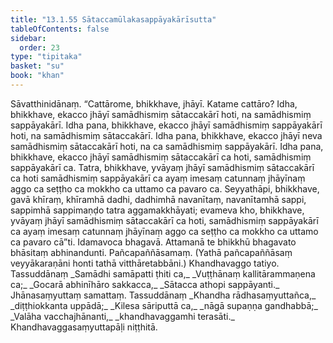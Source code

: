 ```yaml
---
title: "13.1.55 Sātaccamūlakasappāyakārīsutta"
tableOfContents: false
sidebar:
  order: 23
type: "tipitaka"
basket: "su"
book: "khan"
---
```



<DynamicBreadcrumb />

<Division number="716" book="khan">

<Paragraph number="1349" book="khan">
Sāvatthinidānaṃ. “Cattārome, bhikkhave, jhāyī. Katame cattāro? Idha, bhikkhave, ekacco jhāyī samādhismiṃ sātaccakārī hoti, na samādhismiṃ sappāyakārī. Idha pana, bhikkhave, ekacco jhāyī samādhismiṃ sappāyakārī hoti, na samādhismiṃ sātaccakārī. Idha pana, bhikkhave, ekacco jhāyī neva samādhismiṃ sātaccakārī hoti, na ca samādhismiṃ sappāyakārī. Idha pana, bhikkhave, ekacco jhāyī samādhismiṃ sātaccakārī ca hoti, samādhismiṃ sappāyakārī ca. Tatra, bhikkhave, yvāyaṃ jhāyī samādhismiṃ sātaccakārī ca hoti samādhismiṃ sappāyakārī ca ayaṃ imesaṃ catunnaṃ jhāyīnaṃ aggo ca seṭṭho ca mokkho ca uttamo ca pavaro ca. Seyyathāpi, bhikkhave, gavā khīraṃ, khīramhā dadhi, dadhimhā navanītaṃ, navanītamhā sappi, sappimhā sappimaṇḍo tatra aggamakkhāyati; evameva kho, bhikkhave, yvāyaṃ jhāyī samādhismiṃ sātaccakārī ca hoti, samādhismiṃ sappāyakārī ca ayaṃ imesaṃ catunnaṃ jhāyīnaṃ aggo ca seṭṭho ca mokkho ca uttamo ca pavaro cā”ti. Idamavoca bhagavā. Attamanā te bhikkhū bhagavato bhāsitaṃ abhinandunti.

</Paragraph>
</Division>

<Paragraph number="1350" type="center" book="khan">
Pañcapaññāsamaṃ.



</Paragraph>

<Paragraph number="1351" type="center" book="khan">
(Yathā pañcapaññāsaṃ veyyākaraṇāni honti tathā vitthāretabbāni.)



</Paragraph>

<Paragraph number="1352" type="center" book="khan">
Khandhavaggo tatiyo.



</Paragraph>

<Paragraph number="1353" type="center" book="khan">
Tassuddānaṃ


</Paragraph>

<Paragraph number="1354" type="verses" book="khan">
_Samādhi samāpatti ṭhiti ca,_  
_Vuṭṭhānaṃ kallitārammaṇena ca;_  
_Gocarā abhinīhāro sakkacca,_  
_Sātacca athopi sappāyanti._  


</Paragraph>

<Paragraph number="1355" type="center" book="khan">
Jhānasaṃyuttaṃ samattaṃ.



</Paragraph>

<Paragraph number="1356" type="center" book="khan">
Tassuddānaṃ


</Paragraph>

<Paragraph number="1357" type="verses" book="khan">
_Khandha rādhasaṃyuttañca,_  
_diṭṭhiokkanta uppādā;_  
_Kilesa sāriputtā ca,_  
_nāgā supaṇṇa gandhabbā;_  
_Valāha vacchajhānanti,_  
_khandhavaggamhi terasāti._  


</Paragraph>

<Paragraph number="1358" type="center" book="khan">
Khandhavaggasaṃyuttapāḷi niṭṭhitā.
</Paragraph>